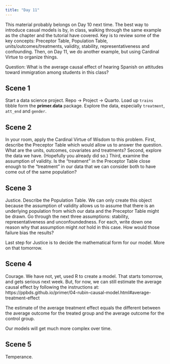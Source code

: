 ```yaml
---
title: "Day 11"
---
```


This material probably belongs on Day 10 next time. The best way to introduce casual models is by, in class, walking through the same example as the chapter and the tutorial have covered. Key is to review some of the key concepts: Preceptor Table, Population Table, units/outcomes/treatments, validity, stability, representativeness and confounding. Then, on Day 11, we do another example, but using Cardinal Virtue to organize things.


Question: What is the average causal effect of hearing Spanish on attitudes toward immigration among students in this class? 


## Scene 1

Start a data science project. Repo -> Project -> Quarto. Load up `trains` tibble form the **primer.data** package. Explore the data, especially `treatment`, `att_end` and `gender`.


## Scene 2

In your room, apply the Cardinal Virtue of Wisdom to this problem. First, describe the Preceptor Table which would allow us to answer the question. What are the units, outcomes, covariates and treatments? Second, explore the data we have. (Hopefully you already did so.) Third, examine the assumption of validity. Is the "treatment" in the Preceptor Table close enough to the "treatment" in our data that we can consider both to have come out of the same population?

## Scene 3

Justice. Describe the Population Table. We can only create this object because the assumption of validity allows us to assume that there is an underlying population from which our data and the Preceptor Table might be drawn. Go through the next three assumptions: stability, representativeness and unconfoundedness. For each, write down one reason why that assumption might *not* hold in this case. How would those failure bias the results?

Last step for Justice is to decide the mathematical form for our model. More on that tomorrow.

## Scene 4

Courage. We have not, yet, used R to create a model. That starts tomorrow, and gets serious next week. But, for now, we can still estimate the average causal effect by following the instructions at: https://ppbds.github.io/primer/04-rubin-causal-model.html#average-treatment-effect

The estimate of the average treatment effect equals the different between the average outcome for the treated group and the average outcome for the control group.

Our models will get much more complex over time.

## Scene 5

Temperance.







